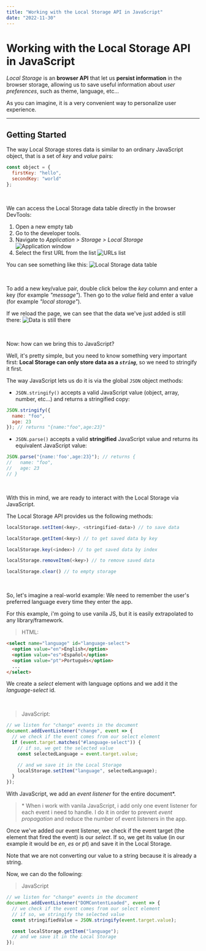 ```yaml
---
title: "Working with the Local Storage API in JavaScript"
date: "2022-11-30"
---
```


# Working with the Local Storage API in JavaScript

_Local Storage_ is an **browser API** that let us **persist information** in the
browser storage, allowing us to save useful information about _user
preferences_, such as theme, language, etc...

As you can imagine, it is a very convenient way to personalize user experience.

---

## Getting Started

The way Local Storage stores data is similar to an ordinary JavaScript object, that is a set of _key_ and _value_ pairs:

```javascript
const object = {
  firstKey: "hello",
  secondKey: "world"
};
```

<br />

We can access the Local Storage data table directly in the browser DevTools:

1. Open a new empty tab
1. Go to the developer tools.
1. Navigate to _Application > Storage > Local Storage_
   ![Application window](/img/first.png)
1. Select the first URL from the list
   ![URLs list](/img/second.png)

You can see something like this:
![Local Storage data table](/img/third.png)

<br />

To add a new key/value pair, double click below the _key_ column and enter a key (for example _"message"_). Then go to the _value_ field and enter a value (for example _"local storage"_).

If we reload the page, we can see that the data we've just added is still there:
![Data is still there](/img/fourth.png)

<br />

Now: how can we bring this to JavaScript?

Well, it's pretty simple, but you need to know something very important first: **Local Storage can only store data as a _`string`_**, so we need to stringify it first.

The way JavaScript lets us do it is via the global `JSON` object methods:

- `JSON.stringify()` accepts a valid JavaScript value (object, array, number, etc...) and returns a stringified copy:

```javascript
JSON.stringify({
  name: "foo",
  age: 23
}); // returns "{name:"foo",age:23}"
```

- `JSON.parse()` accepts a valid **stringified** JavaScript
  value and returns its equivalent JavaScript value:

```javascript
JSON.parse("{name:'foo',age:23}"); // returns {
//   name: "foo",
//   age: 23
// }
```

<br />

With this in mind, we are ready to interact with the Local Storage via JavaScript.

The Local Storage API provides us the following methods:

```javascript
localStorage.setItem(<key>, <stringified-data>) // to save data

localStorage.getItem(<key>) // to get saved data by key

localStorage.key(<index>) // to get saved data by index

localStorage.removeItem(<key>) // to remove saved data

localStorage.clear() // to empty storage
```

<br />

So, let's imagine a real-world example: We need to remember the user's preferred language every time they enter the app.

For this example, i'm going to use vanila JS, but it is easily extrapolated to any library/framework.

> HTML:

```html
<select name="language" id="language-select">
  <option value="en">English</option>
  <option value="es">Español</option>
  <option value="pt">Português</option>
  ...
</select>
```

We create a _select_ element with language options and we add it the _language-select_ id.

<br />

> JavaScript:

```javascript
// we listen for "change" events in the document
document.addEventListener("change", event => {
  // we check if the event comes from our select element
  if (event.target.matches("#language-select")) {
    // if so, we get the selected value
    const selectedLanguage = event.target.value;

    // and we save it in the Local Storage
    localStorage.setItem("language", selectedLanguage);
  }
});
```

With JavaScript, we add an _event listener_ for the entire document\*.

> \* When i work with vanila JavaScript, i add only one event listener for each event i need to handle. I do it in order to prevent _event propagation_ and reduce the number of event listeners in the app.

Once we've added our event listener, we check if the event target (the element that fired the event) is our _select_. If so, we get its value (in our example it would be _en_, _es_ or _pt_) and save it in the Local Storage.

<Note type="info">
  Note that we are not converting our value to a string because it is already a
  string.
</Note>

Now, we can do the following:

> JavaScript

```javascript
// we listen for "change" events in the document
document.addEventListener("DOMContentLoaded", event => {
  // we check if the event comes from our select element
  // if so, we stringify the selected value
  const stringifiedValue = JSON.stringify(event.target.value);

  const localStorage.getItem("language");
  // and we save it in the Local Storage
});
```
